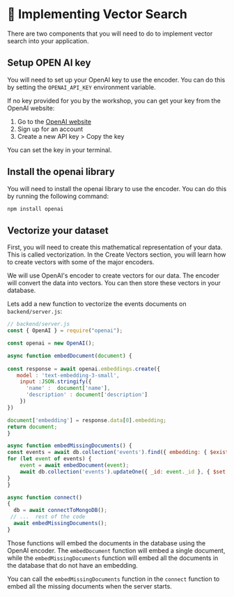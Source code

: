 # 📘 Implementing Vector Search

There are two components that you will need to do to implement vector search into your application.


## Setup OPEN AI key
You will need to set up your OpenAI key to use the encoder. You can do this by setting the `OPENAI_API_KEY` environment variable.

If no key provided for you by the workshop, you can get your key from the OpenAI website:
1. Go to the [OpenAI website](https://platform.openai.com/)
2. Sign up for an account
3. Create a new API key > Copy the key

You can set the key in your terminal.

## Install the openai library
You will need to install the openai library to use the encoder. You can do this by running the following command:

```bash
npm install openai
```


## Vectorize your dataset

First, you will need to create this mathematical representation of your data. This is called vectorization. In the Create Vectors section, you will learn how to create vectors with some of the major encoders.

We will use OpenAI's encoder to create vectors for our data. The encoder will convert the data into vectors. You can then store these vectors in your database.

Lets add a new function to vectorize the events documents on `backend/server.js`:
  ```javascript
  // backend/server.js
  const { OpenAI } = require("openai");

  const openai = new OpenAI();

  async function embedDocument(document) {
    
  const response = await openai.embeddings.create({
     model : 'text-embedding-3-small',
      input :JSON.stringify({
        'name' :  document['name'],
        'description' : document['description']
      })
  })

  document['embedding'] = response.data[0].embedding;
  return document;
}

async function embedMissingDocuments() {
  const events = await db.collection('events').find({ embedding: { $exists: false } }).toArray();
  for (let event of events) {
      event = await embedDocument(event);
      await db.collection('events').updateOne({ _id: event._id }, { $set: { embedding: event.embedding } });
  }
}

async function connect()
{
    db = await connectToMongoDB();
   // ...  rest of the code
    await embedMissingDocuments();
}
  ```
Those functions will embed the documents in the database using the OpenAI encoder. The `embedDocument` function will embed a single document, while the `embedMissingDocuments` function will embed all the documents in the database that do not have an embedding.

You can call the `embedMissingDocuments` function in the `connect` function to embed all the missing documents when the server starts.

